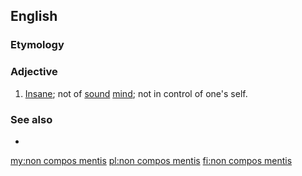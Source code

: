==English==

===Etymology===
{{etyl|la|en}}

===Adjective===
{{en-adj|head=[[non]] [[compos]] [[mens|mentis]]|-}}

# {{label|en|legal|but also seeing wider use}} [[insane|Insane]]; not of [[sound]] [[mind]]; not in control of one's self.

===See also===
* {{l|en|compos mentis}}

[[my:non compos mentis]]
[[pl:non compos mentis]]
[[fi:non compos mentis]]